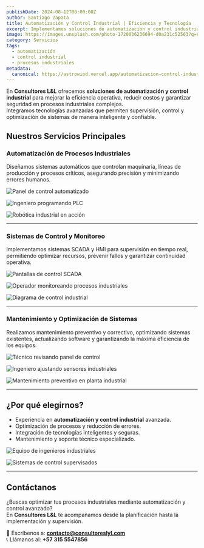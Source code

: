 ```yaml
---
publishDate: 2024-08-12T00:00:00Z
author: Santiago Zapata
title: Automatización y Control Industrial | Eficiencia y Tecnología
excerpt: Implementamos soluciones de automatización y control industrial que optimizan procesos, aumentan productividad y garantizan seguridad en operaciones industriales.
image: https://images.unsplash.com/photo-1720036236694-d0a231c52563?q=80&w=2070&auto=format&fit=crop&ixlib=rb-4.1.0&ixid=M3wxMjA3fDB8MHxwaG90by1wYWdlfHx8fGVufDB8fHx8fA%3D%3D
category: Servicios
tags:
  - automatización
  - control industrial
  - procesos industriales
metadata:
  canonical: https://astrowind.vercel.app/automatizacion-control-industrial
---
```


En **Consultores L&L** ofrecemos **soluciones de automatización y control industrial** para mejorar la eficiencia operativa, reducir costos y garantizar seguridad en procesos industriales complejos.  
Integramos tecnologías avanzadas que permiten supervisión, control y optimización de sistemas de manera inteligente y confiable.

## Nuestros Servicios Principales

###  Automatización de Procesos Industriales
Diseñamos sistemas automáticos que controlan maquinaria, líneas de producción y procesos críticos, asegurando precisión y minimizando errores humanos.

![Panel de control automatizado](
https://images.unsplash.com/photo-1735494033514-47034e100d87?q=80&w=1287&auto=format&fit=crop&ixlib=rb-4.1.0&ixid=M3wxMjA3fDB8MHxwaG90by1wYWdlfHx8fGVufDB8fHx8fA%3D%3D)

![Ingeniero programando PLC](
https://images.unsplash.com/photo-1730584475844-dc4f4ac5aec6?q=80&w=2070&auto=format&fit=crop&ixlib=rb-4.1.0&ixid=M3wxMjA3fDB8MHxwaG90by1wYWdlfHx8fGVufDB8fHx8fA%3D%3D)

![Robótica industrial en acción](
https://plus.unsplash.com/premium_photo-1661962673986-dcffa2a05e07?q=80&w=2070&auto=format&fit=crop&ixlib=rb-4.1.0&ixid=M3wxMjA3fDB8MHxwaG90by1wYWdlfHx8fGVufDB8fHx8fA%3D%3D)

---

###  Sistemas de Control y Monitoreo
Implementamos sistemas SCADA y HMI para supervisión en tiempo real, permitiendo optimizar recursos, prevenir fallos y garantizar continuidad operativa.

![Pantallas de control SCADA](
https://images.unsplash.com/photo-1728917330520-9456e3f49529?q=80&w=2071&auto=format&fit=crop&ixlib=rb-4.1.0&ixid=M3wxMjA3fDB8MHxwaG90by1wYWdlfHx8fGVufDB8fHx8fA%3D%3D)

![Operador monitoreando procesos industriales](
https://plus.unsplash.com/premium_photo-1742457603351-93703a0313a2?q=80&w=2006&auto=format&fit=crop&ixlib=rb-4.1.0&ixid=M3wxMjA3fDB8MHxwaG90by1wYWdlfHx8fGVufDB8fHx8fA%3D%3D)

![Diagrama de control industrial](
https://images.unsplash.com/photo-1664691640014-c474078ee998?q=80&w=1932&auto=format&fit=crop&ixlib=rb-4.1.0&ixid=M3wxMjA3fDB8MHxwaG90by1wYWdlfHx8fGVufDB8fHx8fA%3D%3D)

---

###  Mantenimiento y Optimización de Sistemas
Realizamos mantenimiento preventivo y correctivo, optimizando sistemas existentes, actualizando software y garantizando la máxima eficiencia de los equipos.

![Técnico revisando panel de control](
https://images.unsplash.com/photo-1615774925655-a0e97fc85c14?q=80&w=1335&auto=format&fit=crop&ixlib=rb-4.1.0&ixid=M3wxMjA3fDB8MHxwaG90by1wYWdlfHx8fGVufDB8fHx8fA%3D%3D)

![Ingeniero ajustando sensores industriales](
https://images.unsplash.com/photo-1714322148068-923f9f9bfc1a?q=80&w=1974&auto=format&fit=crop&ixlib=rb-4.1.0&ixid=M3wxMjA3fDB8MHxwaG90by1wYWdlfHx8fGVufDB8fHx8fA%3D%3D)

![Mantenimiento preventivo en planta industrial](
https://plus.unsplash.com/premium_photo-1682148175448-8e418fcfbaa7?q=80&w=2072&auto=format&fit=crop&ixlib=rb-4.1.0&ixid=M3wxMjA3fDB8MHxwaG90by1wYWdlfHx8fGVufDB8fHx8fA%3D%3D)

---

## ¿Por qué elegirnos?

- Experiencia en **automatización y control industrial** avanzada.  
- Optimización de procesos y reducción de errores.  
- Integración de tecnologías inteligentes y seguras.  
- Mantenimiento y soporte técnico especializado.  

![Equipo de ingenieros industriales](
https://plus.unsplash.com/premium_photo-1681823359242-2d61fbd1ca37?q=80&w=2070&auto=format&fit=crop&ixlib=rb-4.1.0&ixid=M3wxMjA3fDB8MHxwaG90by1wYWdlfHx8fGVufDB8fHx8fA%3D%3D)

![Sistemas de control supervisados](
https://plus.unsplash.com/premium_photo-1661963149278-0c27914ad13e?q=80&w=2071&auto=format&fit=crop&ixlib=rb-4.1.0&ixid=M3wxMjA3fDB8MHxwaG90by1wYWdlfHx8fGVufDB8fHx8fA%3D%3D)

---

## Contáctanos

¿Buscas optimizar tus procesos industriales mediante automatización y control avanzado?  
En **Consultores L&L** te acompañamos desde la planificación hasta la implementación y supervisión.

📩 Escríbenos a: **contacto@consultoreslyl.com**  
📞 Llámanos al: **+57 315 5547856**

